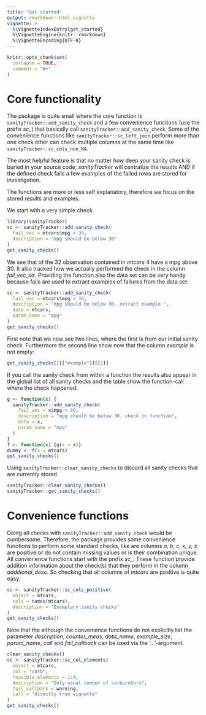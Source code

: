 ```yaml
---
title: "Get started"
output: rmarkdown::html_vignette
vignette: >
  %\VignetteIndexEntry{get_started}
  %\VignetteEngine{knitr::rmarkdown}
  %\VignetteEncoding{UTF-8}
---
```


```r
knitr::opts_chunk$set(
  collapse = TRUE,
  comment = "#>"
)
```

# Core functionality

The package is quite small where the core function is `sanityTracker::add_sanity_check` and
a few convenience functions (use the prefix *sc_*) that basically call `sanityTracker::add_sanity_check`.
Some of the convenience functions like `sanityTracker::sc_left_join` perform more than one check
other can check multiple columns at the same time like `sanityTracker::sc_cols_non_NA`.

The most helpful feature is that no matter how deep your sanity check is buried in your source
code, *sanityTracker* will centralize the results AND if the defined check fails a few examples
of the failed rows are stored for investigation. 

The functions are more or less self explanatory, therefore we focus on the stored results and examples.

We start with a very simple check.
```r
library(sanityTracker)
sc <- sanityTracker::add_sanity_check(
  fail_vec = mtcars$mpg > 30,
  description = "mpg should be below 30"
)
get_sanity_checks()
```

We see that of the 32 observation contained in *mtcars* 4 have a mpg above 30. It also tracked 
how we actually performed the check in the column *fail_vec_str*. Providing the function also
the data set can be very handy because fails are used to extract examples of failures from the
data set:

```r
sc <- sanityTracker::add_sanity_check(
  fail_vec = mtcars$mpg > 30,
  description = "mpg should be below 30. extract example ",
  data = mtcars,
  param_name = "mpg"
)
get_sanity_checks()
```

First note that we now see two lines, where the first is from our initial sanity check. 
Furthermore the second line show now that the column *example* is not empty:

```r
get_sanity_checks()[["example"]][[2]]
```

If you call the sanity check from within a function the results also appear in the 
global list of all sanity checks and the table show the function-call where the
check happened.

```r
g <- function(x) {
  sanityTracker::add_sanity_check(
    fail_vec = x$mpg > 30,
    description = "mpg should be below 30. check in function",
    data = x,
    param_name = "mpg"
  )
}
f <- function(x) {g(x = x)}
dummy <- f(x = mtcars)
get_sanity_checks()
```

Using `sanityTracker::clear_sanity_checks` to discard all sanity checks that are
currently stored.

```r
sanityTracker::clear_sanity_checks()
sanityTracker::get_sanity_checks()
```

# Convenience functions

Doing all checks with `sanityTracker::add_sanity_check` would be cumbersome. Therefore,
the package provides some convenience functions to perform some standard checks, like
are columns *a, b, c, x, y, z* are positive or do not contain missing values or
is their combination unique. All convenience functions start with the prefix *sc_*.
These function provide addition information about the check(s) that they perform in
the column *additional_desc*. So checking that all columns of *mtcars* are positive is 
quite easy.

```r
sc <- sanityTracker::sc_cols_positive(
  object = mtcars,
  cols = names(mtcars),
  description = "Exemplary sanity checks"
)
get_sanity_checks()
```


Note that the although the convenience functions do not explicitly list the parameter
*description*, *counter_meas*, *data_name*, *example_size*, *param_name*, *call* and
*fail_callback* can be used via the '...'-argument. 
```r
clear_sanity_checks()
sc <- sanityTracker::sc_col_elements(
  object = mtcars,
  col = "carb",
  feasible_elements = 1:4,
  description = "Only usual number of carburetors",
  fail_callback = warning,
  call = "directly from vignette"
)
get_sanity_checks()
```